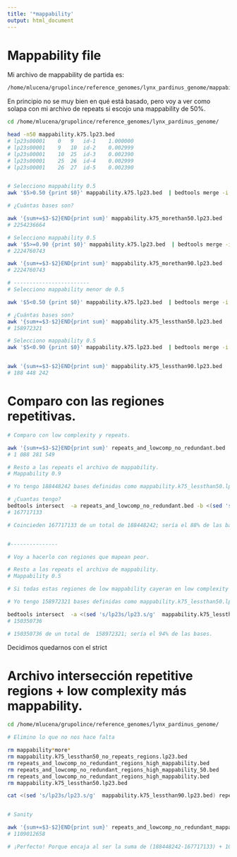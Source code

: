 ```yaml
---
title: '*mappability'
output: html_document
---
```


# Mappability file

Mi archivo de mappability de partida es:

```bash

/home/mlucena/grupolince/reference_genomes/lynx_pardinus_genome/mappability.k75.lp23.bed

```


En principio no se muy bien en qué está basado, pero voy a ver como solapa con mi archivo de repeats si escojo una mappability de 50%. 


```bash

cd /home/mlucena/grupolince/reference_genomes/lynx_pardinus_genome/

head -n50 mappability.k75.lp23.bed
# lp23s00001	0	9	id-1	1.000000
# lp23s00001	9	10	id-2	0.002999
# lp23s00001	10	25	id-3	0.002390
# lp23s00001	25	26	id-4	0.002999
# lp23s00001	26	27	id-5	0.002390


# Selecciono mappability 0.5
awk '$5>0.50 {print $0}' mappability.k75.lp23.bed  | bedtools merge -i stdin > mappability.k75_morethan50.lp23.bed

# ¿Cuántas bases son?

awk '{sum+=$3-$2}END{print sum}' mappability.k75_morethan50.lp23.bed 
# 2254236664

# Selecciono mappability 0.5
awk '$5>=0.90 {print $0}' mappability.k75.lp23.bed  | bedtools merge -i stdin > mappability.k75_morethan90.lp23.bed
# 2224760743

awk '{sum+=$3-$2}END{print sum}' mappability.k75_morethan90.lp23.bed 
# 2224760743

# ------------------------
# Selecciono mappability menor de 0.5

awk '$5<0.50 {print $0}' mappability.k75.lp23.bed  | bedtools merge -i stdin > mappability.k75_lessthan50.lp23.bed

# ¿Cuántas bases son?
awk '{sum+=$3-$2}END{print sum}' mappability.k75_lessthan50.lp23.bed
# 158972321

# Selecciono mappability 0.5
awk '$5<0.90 {print $0}' mappability.k75.lp23.bed  | bedtools merge -i stdin > mappability.k75_lessthan90.lp23.bed


awk '{sum+=$3-$2}END{print sum}' mappability.k75_lessthan90.lp23.bed
# 188 448 242

```

# Comparo con las regiones repetitivas. 

```bash

# Comparo con low complexity y repeats.

awk '{sum+=$3-$2}END{print sum}' repeats_and_lowcomp_no_redundant.bed
# 1 088 281 549

# Resto a las repeats el archivo de mappability.
# Mappability 0.9

# Yo tengo 188448242 bases definidas como mappability.k75_lessthan50.lp23.bed, si todas solaparan con low repeat tendría todas de vuelta, ¿cuantas solapan realmente?

# ¿Cuantas tengo?
bedtools intersect  -a repeats_and_lowcomp_no_redundant.bed -b <(sed 's/lp23s/lp23.s/g'  mappability.k75_lessthan90.lp23.bed)   | awk '{sum+=$3-$2}END{print sum}' 
# 167717133

# Coincieden 167717133 de un total de 188448242; sería el 88% de las bases. 


#---------------

# Voy a hacerlo con regiones que mapean peor. 

# Resto a las repeats el archivo de mappability.
# Mappability 0.5

# Si todas estas regiones de low mappability cayeran en low complexity ¿cuantas esperaría?

# Yo tengo 158972321 bases definidas como mappability.k75_lessthan50.lp23.bed, si todas solaparan con low repeat tendría todas de vuelta, ¿cuantas solapan realmente?

bedtools intersect  -a <(sed 's/lp23s/lp23.s/g'  mappability.k75_lessthan50.lp23.bed) -b  repeats_and_lowcomp_no_redundant.bed  | awk '{sum+=$3-$2}END{print sum}' 
# 150350736

# 150350736 de un total de  158972321; sería el 94% de las bases. 


```

Decidimos quedarnos con el strict

# Archivo intersección repetitive regions + low complexity más mappability. 

```bash

cd /home/mlucena/grupolince/reference_genomes/lynx_pardinus_genome/

# Elimino lo que no nos hace falta

rm mappability*more*
rm mappability.k75_lessthan50_no_repeats_regions.lp23.bed
rm repeats_and_lowcomp_no_redundant_regions_high_mappability.bed
rm repeats_and_lowcomp_no_redundant_regions_high_mappability_50.bed
rm repeats_and_lowcomp_no_redundant_regions_high_mappability.bed
rm mappability.k75_lessthan50.lp23.bed

cat <(sed 's/lp23s/lp23.s/g'  mappability.k75_lessthan90.lp23.bed) repeats_and_lowcomp_no_redundant.bed | sort -k1,1 -k2,2n -k3,3n | bedtools merge -i stdin  > repeats_and_lowcomp_no_redundant_mappability.k75_lessthan90.bed


# Sanity

awk '{sum+=$3-$2}END{print sum}' repeats_and_lowcomp_no_redundant_mappability.k75_lessthan90.bed
# 1109012658

# ¡Perfecto! Porque encaja al ser la suma de (188448242-167717133) + 1088281549


```




